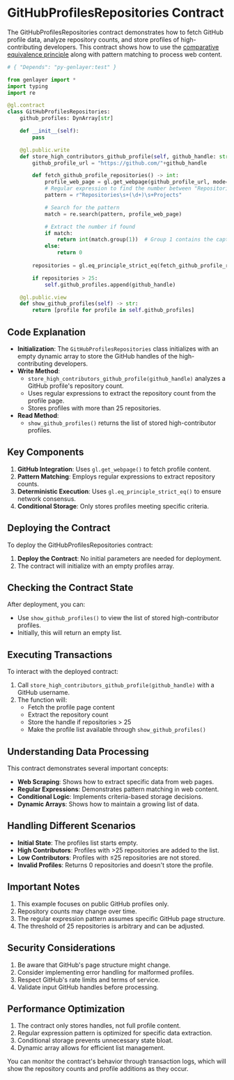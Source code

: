 # GitHubProfilesRepositories Contract

The GitHubProfilesRepositories contract demonstrates how to fetch GitHub profile data, analyze repository counts, and store profiles of high-contributing developers. This contract shows how to use the [comparative equivalence principle](/developers/intelligent-contracts/equivalence-principle#comparative-equivalence-principle) along with pattern matching to process web content.

```python
# { "Depends": "py-genlayer:test" }

from genlayer import *
import typing
import re

@gl.contract
class GitHubProfilesRepositories:
    github_profiles: DynArray[str]

    def __init__(self):
        pass

    @gl.public.write
    def store_high_contributors_github_profile(self, github_handle: str) -> typing.Any:
        github_profile_url = "https://github.com/"+github_handle

        def fetch_github_profile_repositories() -> int:
            profile_web_page = gl.get_webpage(github_profile_url, mode="text")
            # Regular expression to find the number between "Repositories" and "Projects"
            pattern = r"Repositories\s+(\d+)\s+Projects"

            # Search for the pattern
            match = re.search(pattern, profile_web_page)

            # Extract the number if found
            if match:
                return int(match.group(1))  # Group 1 contains the captured number
            else:
                return 0
    
        repositories = gl.eq_principle_strict_eq(fetch_github_profile_repositories)

        if repositories > 25:
            self.github_profiles.append(github_handle)

    @gl.public.view
    def show_github_profiles(self) -> str:       
        return [profile for profile in self.github_profiles]
```

## Code Explanation

- **Initialization**: The `GitHubProfilesRepositories` class initializes with an empty dynamic array to store the GitHub handles of the high-contributing developers.
- **Write Method**: 
  - `store_high_contributors_github_profile(github_handle)` analyzes a GitHub profile's repository count.
  - Uses regular expressions to extract the repository count from the profile page.
  - Stores profiles with more than 25 repositories.
- **Read Method**: 
  - `show_github_profiles()` returns the list of stored high-contributor profiles.

## Key Components

1. **GitHub Integration**: Uses `gl.get_webpage()` to fetch profile content.
2. **Pattern Matching**: Employs regular expressions to extract repository counts.
3. **Deterministic Execution**: Uses `gl.eq_principle_strict_eq()` to ensure network consensus.
4. **Conditional Storage**: Only stores profiles meeting specific criteria.

## Deploying the Contract

To deploy the GitHubProfilesRepositories contract:

1. **Deploy the Contract**: No initial parameters are needed for deployment.
2. The contract will initialize with an empty profiles array.

## Checking the Contract State

After deployment, you can:

- Use `show_github_profiles()` to view the list of stored high-contributor profiles.
- Initially, this will return an empty list.

## Executing Transactions

To interact with the deployed contract:

1. Call `store_high_contributors_github_profile(github_handle)` with a GitHub username.
2. The function will:
   - Fetch the profile page content
   - Extract the repository count
   - Store the handle if repositories > 25
   - Make the profile list available through `show_github_profiles()`

## Understanding Data Processing

This contract demonstrates several important concepts:

- **Web Scraping**: Shows how to extract specific data from web pages.
- **Regular Expressions**: Demonstrates pattern matching in web content.
- **Conditional Logic**: Implements criteria-based storage decisions.
- **Dynamic Arrays**: Shows how to maintain a growing list of data.

## Handling Different Scenarios

- **Initial State**: The profiles list starts empty.
- **High Contributors**: Profiles with >25 repositories are added to the list.
- **Low Contributors**: Profiles with ≤25 repositories are not stored.
- **Invalid Profiles**: Returns 0 repositories and doesn't store the profile.

## Important Notes

1. This example focuses on public GitHub profiles only.
2. Repository counts may change over time.
3. The regular expression pattern assumes specific GitHub page structure.
4. The threshold of 25 repositories is arbitrary and can be adjusted.

## Security Considerations

1. Be aware that GitHub's page structure might change.
2. Consider implementing error handling for malformed profiles.
3. Respect GitHub's rate limits and terms of service.
4. Validate input GitHub handles before processing.

## Performance Optimization

1. The contract only stores handles, not full profile content.
2. Regular expression pattern is optimized for specific data extraction.
3. Conditional storage prevents unnecessary state bloat.
4. Dynamic array allows for efficient list management.

You can monitor the contract's behavior through transaction logs, which will show the repository counts and profile additions as they occur.
